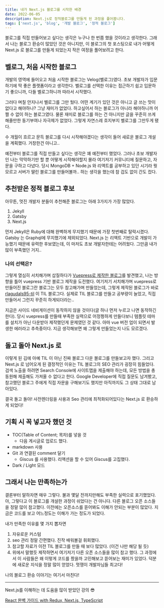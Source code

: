 ```yaml
---
title: 내가 Next.js 블로그를 시작한 배경
date: 2022-06-05
description: Next.js로 정적블로그를 만들게 된 과정을 풀어봅니다.
tags: ['next.js', 'blog', '개발 블로그', '정적 블로그']
---
```


블로그를 직접 만들어보고 싶다는 생각은 누구나 한 번쯤 했을 것이라고 생각한다. 그래서 나는 블로그 환승이 많았던 것은 아니지만, 이 블로그의 첫 포스팅으로
내가 어떻게 Next.js 로 블로그를 만들게 되었는지 작은 여정을 풀어보려고 한다.

## 벨로그, 처음 시작한 블로그

개발의 영역에 들어오고 처음 시작한 블로그는 Velog(벨로그)였다. 초보 개발자가 입문하기에 딱 좋은 플랫폼이라고 생각한다.
벨로그를 선택한 이유는 접근하기 쉽고 입문하기 좋으니까, 다들 벨로그하니까 따라서 시작했다.

그러다 며칠 안지나서 벨로그를 그만 뒀다. 어떤 계기가 있던 것은 아니고 글 쓰는 맛이 없다고 해야하나? 그냥 재미가 없었다. 하고싶어서 하는 블로그가 아니라 해야하니까 어쩔 수 없이 하는 블로그였다. 물론 재미로 블로그를 하는 건 아니지만 글을 꾸준히 쓰게 해줄만한 동기부여나 자극제가 없었다. 그렇게 자연스레 흐지부지 벨로그를 그만두게 됐다.

수 개월이 흐르고 문득 블로그를 다시 시작해야겠다는 생각이 들어 새로운 블로그 개설을 계획했다. 거창한건 아니고..

예전부터 블로그를 직접 만들고 싶다는 생각은 꽤 예전부터 했었다. 그러나 초보 개발자인 나는 막막하기만 할 뿐 어떻게 시작해야할지 몰라 여기저기 커뮤니티에 질문하고, 자문을 구하고 다녔다.
당시 MongoDB + Node.js 와 리액트를 공부하고 있던 시기라 뭣 모르고 서버가 딸린 블로그를 만들어볼까.. 하는 생각을 했는데 참 겁도 없이 간도 컸다.

## 추천받은 정적 블로그 후보

아무튼, 멋진 개발자 분들이 추천해준 블로그는 아래 3가지가 가장 많았다.

1. Jekyll
2. Gatsby
3. Next.js

먼저 Jekyll은 Ruby에 대해 완벽하게 무지했기 때문에 가장 첫번째로 탈락시켰다.  
Gatsby 는 Graphql에 무지했기에 제외되었다. Next.js 는 리액트 기반으로 개발이 가능했기 때문에 유력한 후보였는데, 이 마저도 초보 개발자한테는 어려웠다. 그만큼 내가 많이 부족했던 거지..

### 나의 선택은?

그렇게 열심히 서치해가며 삽질하다가 [Vuepress로 제작한 블로그](https://kyounghwan01.github.io/blog/React/)를 발견했고, 나는 방향을 틀어 vuepress 기반 블로그 제작을 도전했다. 여기저기 서치해가며 vuepress로 만들어진 블로그란 블로그는 모두 참고해가며 만들었는데, 그렇게 제작된 블로그가 바로 [rlagudals95-til](https://rlagudals95.github.io/TIL/) 이 TIL 블로그다. 실제로 TIL 블로그를 만들고 공부량이 늘었고, 직접 만들어서 그런지 꾸준히 하게되더라는..

지금은 사이드 네비게이션이 동작하지 않을 것이다(글 하나 먼저 누르고 나면 동작하긴 한다). 당시 vuepress를 만들때 부족한 실력으로 어정쩡하게 만들다보니 템플릿 테마를 설치가 아닌 다운받아 제작했던게 문제였던 것 같다. 아마 vue 버전 업이 되면서 발생한 에러라고 추측중이다. 지금 생각해보면 왜 그렇게 만들었는지 나도 모르겠다.

## 돌고 돌아 Next.js 로

이렇게 된 김에 아예 TIL 이 아닌 진짜 블로그 다운 블로그를 만들보고자 했다. 그리고 Next.js 로 넘어오게 된 결정적인 이유는 TIL 블로그의 SEO 관리가 굉장히 힘들었다. 검색 노출을 하려면 Search Console에 사이트맵을 제출해야 하는데, 모든 방법을 총 동원해 제출해도 가져올 수 없다고 한다. Google Developer에 직접 질문도 남겨봤고, 참고했던 블로그 주에게 직접 자문을 구해보기도 했지만 아직까지도 그 상태 그대로 남아있다.

결국 돌고 돌아! 사전렌더링을 사용과 Seo 관리에 최적화되어있다는 Next.js 로 환승하게 되었다!

## 기획 시 꼭 넣고자 했던 것

- TOC(Table of Content; 목차)를 넣을 것
  - 다음 게시글로 업로드 했다.
- markdown 사용
- Git 과 연결된 comment 달기
  - Giscus 를 사용했다. 리액션을 할 수 있어 Giscus를 고집했다.
- Dark / Light 모드

## 그래서 나는 만족하는가

결론부터 말하자면 매우 그렇다. 불과 몇달 전까지만해도 부족한 실력으로 포기했었다. 아, 그렇다고 이 블로그를 개설한 과정이 쉬었다는 건 아니다. 다른 블로그 오픈 소스들을 정말 많이 참고했다. 이전에는 오픈소스를 뜯어봐도 이해가 안되는 부분이 많았다. 지금은 코드를 보고 어느정도는 이해가 가는 정도가 되었다.

내가 만족한 이유를 몇 가지 뽑자면

1. 자유로운 커스텀
2. seo 관리 정말 간편했다. 진작 배워볼걸 휘회했다.
3. 참고할 자료가 이전 TIL 블로그를 만들 때 보다 많았다. (이건 나만 해당 될 듯)
4. 위에서 말했듯 제작하면서 여기저기 다른 오픈 소스들을 많이 참고 했다. 그 과정에서 이 사람들은 왜 이렇게 코드를 짰을까 고민해보고 뜯어보는 재미가 있었다. 덕분에 새로운 지식을 정말 많이 얻었다. 멋쟁이 개발자님들 최고다!

나의 블로그 환승 이야기는 여기서 마친다!

---

Next.js를 이해하는 데 도움을 많이 받았던 강의 😎

[React 완벽 가이드 with Redux, Next.js, TypeScript](https://www.udemy.com/course/best-react/)
